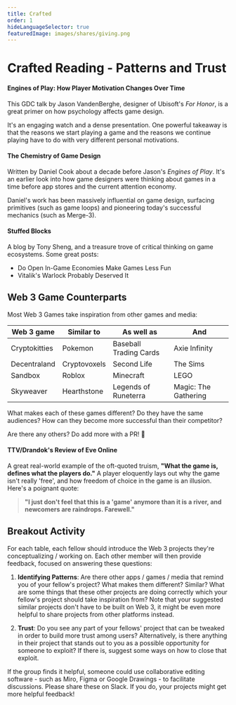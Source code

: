 ```yaml
---
title: Crafted
order: 1
hideLanguageSelector: true
featuredImage: images/shares/giving.png
---
```


# Crafted Reading - Patterns and Trust

<List>

<Link to="https://www.gdcvault.com/play/1023329/Engines-of-Play-How-Player">

#### Engines of Play: How Player Motivation Changes Over Time

This GDC talk by <Link to="https://twitter.com/the_darklorde">Jason VandenBerghe</Link>, designer of Ubisoft's _For Honor_, is a great primer on how psychology affects game design. 

It's an engaging watch and a dense presentation. One powerful takeaway is that the reasons we start playing a game and the reasons we continue playing have to do with very different personal motivations.

</Link>

<Link to="https://www.gamasutra.com/view/feature/129948/the_chemistry_of_game_design.php?page=1">

#### The Chemistry of Game Design

Written by <Link to="https://twitter.com/danctheduck">Daniel Cook</Link> about a decade before Jason's _Engines of Play_. It's an earlier look into how game designers were thinking about games in a time before app stores and the current attention economy. 

Daniel's work has been massively influential on game design, surfacing primitives (such as game loops) and pioneering today's successful mechanics (such as Merge-3).

</Link>

<Link to="https://tonysheng.substack.com/">

#### Stuffed Blocks

A blog by Tony Sheng, and a treasure trove of critical thinking on game ecosystems. Some great posts: 

<Box>

* <Link to="https://tonysheng.substack.com/p/game-economies">Do Open In-Game Economies Make Games Less Fun</Link>
* <Link to="https://tonysheng.substack.com/p/vitaliks-warlock-probably-deserved">Vitalik's Warlock Probably Deserved It</Link>

</Box>

</Link>

</List>

## Web 3 Game Counterparts

Most Web 3 Games take inspiration from other games and media:

Web 3 game | Similar to  | As well as | And |
----- | --------        | -------      |  ----- |
Cryptokitties | Pokemon | Baseball Trading Cards | Axie Infinity
Decentraland | Cryptovoxels | Second Life | The Sims
Sandbox | Roblox | Minecraft | LEGO
Skyweaver | Hearthstone | Legends of Runeterra | Magic: The Gathering

What makes each of these games different? Do they have the same audiences? How can they become more successful than their competitor?

Are there any others? Do add more with a PR! 📝

<List>

<Link to="https://steamcommunity.com/profiles/76561198024087514/recommended/8500/">

#### TTV/Drandok's Review of Eve Online

A great real-world example of the oft-quoted truism, **"What the game is, defines what the players do."** A player eloquently lays out why the game isn't really 'free', and how freedom of choice in the game is an illusion. Here's a poignant quote: 

> **"I just don't feel that this is a 'game' anymore than it is a river, and newcomers are raindrops. Farewell."**

</Link>

</List>

## Breakout Activity

For each table, each fellow should introduce the Web 3 projects they're conceptualizing / working on. Each other member will then provide feedback, focused on answering these questions: 

1. **Identifying Patterns**: Are there other apps / games / media that remind you of your fellow's project? What makes them different? Similar? What are some things that these other projects are doing correctly which your fellow's project should take inspiration from? Note that your suggested similar projects don't have to be built on Web 3, it might be even more helpful to share projects from other platforms instead.

2. **Trust**: Do you see any part of your fellows' project that can be tweaked in order to build more trust among users? Alternatively, is there anything in their project that stands out to you as a possible opportunity for someone to exploit? If there is, suggest some ways on how to close that exploit.

If the group finds it helpful, someone could use collaborative editing software - such as Miro, Figma or Google Drawings - to facilitate discussions. Please share these on Slack. If you do, your projects might get more helpful feedback!
